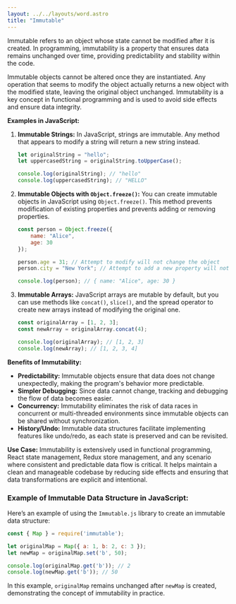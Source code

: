 ```yaml
---
layout: ../../layouts/word.astro
title: "Immutable"
---
```

Immutable refers to an object whose state cannot be modified after it is created. In programming, immutability is a property that ensures data remains unchanged over time, providing predictability and stability within the code.

Immutable objects cannot be altered once they are instantiated. Any operation that seems to modify the object actually returns a new object with the modified state, leaving the original object unchanged. Immutability is a key concept in functional programming and is used to avoid side effects and ensure data integrity.

**Examples in JavaScript:**

1. **Immutable Strings:**
   In JavaScript, strings are immutable. Any method that appears to modify a string will return a new string instead.
   ```javascript
   let originalString = "hello";
   let uppercasedString = originalString.toUpperCase();

   console.log(originalString); // "hello"
   console.log(uppercasedString); // "HELLO"
   ```

2. **Immutable Objects with `Object.freeze()`:**
   You can create immutable objects in JavaScript using `Object.freeze()`. This method prevents modification of existing properties and prevents adding or removing properties.
   ```javascript
   const person = Object.freeze({
       name: "Alice",
       age: 30
   });

   person.age = 31; // Attempt to modify will not change the object
   person.city = "New York"; // Attempt to add a new property will not work

   console.log(person); // { name: "Alice", age: 30 }
   ```

3. **Immutable Arrays:**
   JavaScript arrays are mutable by default, but you can use methods like `concat()`, `slice()`, and the spread operator to create new arrays instead of modifying the original one.
   ```javascript
   const originalArray = [1, 2, 3];
   const newArray = originalArray.concat(4);

   console.log(originalArray); // [1, 2, 3]
   console.log(newArray); // [1, 2, 3, 4]
   ```

**Benefits of Immutability:**
- **Predictability:** Immutable objects ensure that data does not change unexpectedly, making the program's behavior more predictable.
- **Simpler Debugging:** Since data cannot change, tracking and debugging the flow of data becomes easier.
- **Concurrency:** Immutability eliminates the risk of data races in concurrent or multi-threaded environments since immutable objects can be shared without synchronization.
- **History/Undo:** Immutable data structures facilitate implementing features like undo/redo, as each state is preserved and can be revisited.

**Use Case:**
Immutability is extensively used in functional programming, React state management, Redux store management, and any scenario where consistent and predictable data flow is critical. It helps maintain a clean and manageable codebase by reducing side effects and ensuring that data transformations are explicit and intentional.

### Example of Immutable Data Structure in JavaScript:

Here’s an example of using the `Immutable.js` library to create an immutable data structure:
```javascript
const { Map } = require('immutable');

let originalMap = Map({ a: 1, b: 2, c: 3 });
let newMap = originalMap.set('b', 50);

console.log(originalMap.get('b')); // 2
console.log(newMap.get('b')); // 50
```

In this example, `originalMap` remains unchanged after `newMap` is created, demonstrating the concept of immutability in practice.
